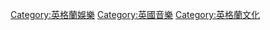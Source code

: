 {{Commonscat|Music of England}}

[[Category:英格蘭娛樂|Category:英格蘭娛樂]]
[[Category:英國音樂|Category:英國音樂]]
[[Category:英格蘭文化|Category:英格蘭文化]]
